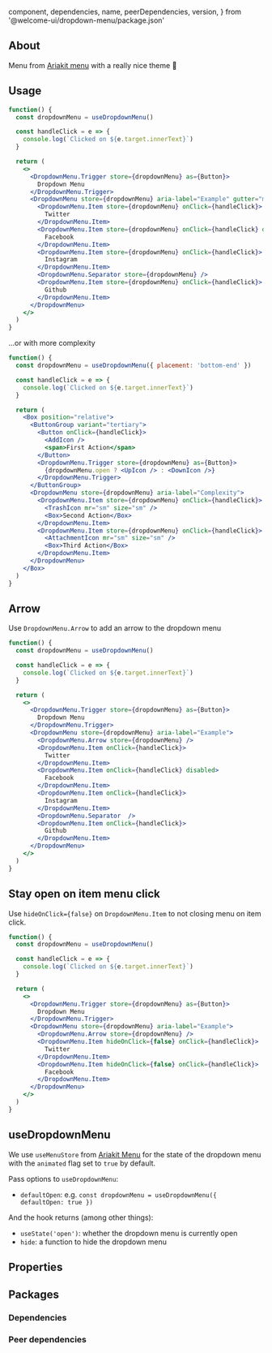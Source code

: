 
  component,
  dependencies,
  name,
  peerDependencies,
  version,
} from '@welcome-ui/dropdown-menu/package.json'

<showcase
  version={version}
  name={name}
  component={component}
  description="Allows user to select between multiple actions."
/>

## About

Menu from [Ariakit menu](https://ariakit.org/components/menu) with a really nice theme 👀

## Usage

```jsx
function() {
  const dropdownMenu = useDropdownMenu()

  const handleClick = e => {
    console.log(`Clicked on ${e.target.innerText}`)
  }

  return (
    <>
      <DropdownMenu.Trigger store={dropdownMenu} as={Button}>
        Dropdown Menu
      </DropdownMenu.Trigger>
      <DropdownMenu store={dropdownMenu} aria-label="Example" gutter="md">
        <DropdownMenu.Item store={dropdownMenu} onClick={handleClick}>
          Twitter
        </DropdownMenu.Item>
        <DropdownMenu.Item store={dropdownMenu} onClick={handleClick} disabled>
          Facebook
        </DropdownMenu.Item>
        <DropdownMenu.Item store={dropdownMenu} onClick={handleClick}>
          Instagram
        </DropdownMenu.Item>
        <DropdownMenu.Separator store={dropdownMenu} />
        <DropdownMenu.Item store={dropdownMenu} onClick={handleClick}>
          Github
        </DropdownMenu.Item>
      </DropdownMenu>
    </>
  )
}
```

...or with more complexity

```jsx
function() {
  const dropdownMenu = useDropdownMenu({ placement: 'bottom-end' })

  const handleClick = e => {
    console.log(`Clicked on ${e.target.innerText}`)
  }

  return (
    <Box position="relative">
      <ButtonGroup variant="tertiary">
        <Button onClick={handleClick}>
          <AddIcon />
          <span>First Action</span>
        </Button>
        <DropdownMenu.Trigger store={dropdownMenu} as={Button}>
          {dropdownMenu.open ? <UpIcon /> : <DownIcon />}
        </DropdownMenu.Trigger>
      </ButtonGroup>
      <DropdownMenu store={dropdownMenu} aria-label="Complexity">
        <DropdownMenu.Item store={dropdownMenu} onClick={handleClick}>
          <TrashIcon mr="sm" size="sm" />
          <Box>Second Action</Box>
        </DropdownMenu.Item>
        <DropdownMenu.Item store={dropdownMenu} onClick={handleClick}>
          <AttachmentIcon mr="sm" size="sm" />
          <Box>Third Action</Box>
        </DropdownMenu.Item>
      </DropdownMenu>
    </Box>
  )
}
```

## Arrow

Use `DropdownMenu.Arrow` to add an arrow to the dropdown menu

```jsx
function() {
  const dropdownMenu = useDropdownMenu()

  const handleClick = e => {
    console.log(`Clicked on ${e.target.innerText}`)
  }

  return (
    <>
      <DropdownMenu.Trigger store={dropdownMenu} as={Button}>
        Dropdown Menu
      </DropdownMenu.Trigger>
      <DropdownMenu store={dropdownMenu} aria-label="Example">
        <DropdownMenu.Arrow store={dropdownMenu} />
        <DropdownMenu.Item onClick={handleClick}>
          Twitter
        </DropdownMenu.Item>
        <DropdownMenu.Item onClick={handleClick} disabled>
          Facebook
        </DropdownMenu.Item>
        <DropdownMenu.Item onClick={handleClick}>
          Instagram
        </DropdownMenu.Item>
        <DropdownMenu.Separator  />
        <DropdownMenu.Item onClick={handleClick}>
          Github
        </DropdownMenu.Item>
      </DropdownMenu>
    </>
  )
}
```

## Stay open on item menu click

Use `hideOnClick={false}` on `DropdownMenu.Item` to not closing menu on item click.

```jsx
function() {
  const dropdownMenu = useDropdownMenu()

  const handleClick = e => {
    console.log(`Clicked on ${e.target.innerText}`)
  }

  return (
    <>
      <DropdownMenu.Trigger store={dropdownMenu} as={Button}>
        Dropdown Menu
      </DropdownMenu.Trigger>
      <DropdownMenu store={dropdownMenu} aria-label="Example">
        <DropdownMenu.Arrow store={dropdownMenu} />
        <DropdownMenu.Item hideOnClick={false} onClick={handleClick}>
          Twitter
        </DropdownMenu.Item>
        <DropdownMenu.Item hideOnClick={false} onClick={handleClick}>
          Facebook
        </DropdownMenu.Item>
      </DropdownMenu>
    </>
  )
}
```

## useDropdownMenu

We use `useMenuStore` from [Ariakit Menu](https://ariakit.org/reference/use-menu-store) for the state of the dropdown menu with the `animated` flag set to `true` by default.

Pass options to `useDropdownMenu`:

- `defaultOpen`: e.g. `const dropdownMenu = useDropdownMenu({ defaultOpen: true })`

And the hook returns (among other things):

- `useState('open')`: whether the dropdown menu is currently open
- `hide`: a function to hide the dropdown menu

## Properties

<props propTypes={props.propTypes.DropdownMenu} />

## Packages

### Dependencies

<dependencies dependencies={dependencies} />

### Peer dependencies

<dependencies dependencies={peerDependencies} />

<pagination />
